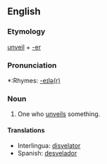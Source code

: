 ==English==
===Etymology===
[[unveil]] + [[-er]]

===Pronunciation===
*:Rhymes: [[Rhymes:English:-eɪlə(r)|-eɪlə(r)]]

===Noun===
{{en-noun}}

#One who [[unveil]]s something.

====Translations====
*Interlingua: [[disvelator]]
*Spanish: [[desvelador]]